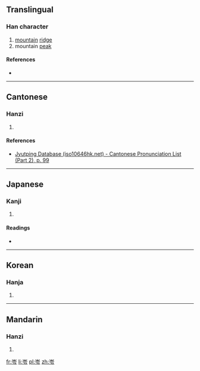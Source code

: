 {{also|岭}}
==Translingual==

===Han character===
{{Han char|rn=46|rad=山|as=05|sn=8|four=|canj=山人戈戈 (UOII), X山人戈戈 (XUOII)|ids=⿱[[山]][[令]]}}

# [[mountain]] [[ridge]]
# mountain [[peak]]

====References====
* {{Han ref|kx=0310.050|dkj=08010|dj=0610.080|hdz=10768.050|uh=5CBA|ud=23738}}

----

==Cantonese==

===Hanzi===
{{yue-hanzi|jyut=[[ling4]]|y=ling4}}

# {{defn|lang=yue|sort=山05}}

====References====
* [http://www.iso10646hk.net/jp/document/download.jsp Jyutping Database (iso10646hk.net) - Cantonese Pronunciation List (Part 2), p. 99]

----

==Japanese==

===Kanji===
{{ja-kanji|grade=|rs=山05}}

# {{defn|lang=ja|sort=山05}}

====Readings====
* {{ja-readings|on=[[れい]] (rei)|kun=}}

----

==Korean==

===Hanja===
{{ko-hanja|hangeul=령|rv=ryeong|mr=ryŏng}}

# {{defn|lang=ko|sort=山05}}

----

==Mandarin==

===Hanzi===
{{cmn-hanzi|pin=[[líng]] ([[ling2]])|wg=ling<sup>2</sup>}}

# {{defn|lang=cmn|sort=山05}}

[[fr:岺]]
[[li:岺]]
[[pl:岺]]
[[zh:岺]]